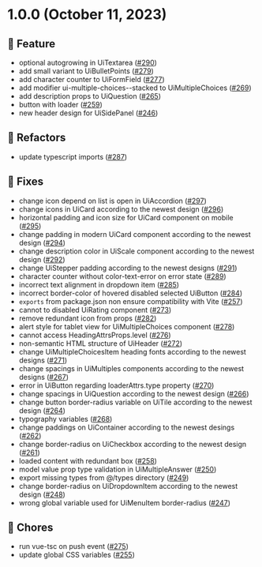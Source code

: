 
<Meta title="Releases/v1.0.x/v1.0.0/Changelog"/>
  
# 1.0.0 (October 11, 2023)

## 🚀 Feature
* optional autogrowing in UiTextarea  ([#290](https://github.com/infermedica/component-library/pull/290))
* add small variant to UiBulletPoints  ([#279](https://github.com/infermedica/component-library/pull/279))
* add character counter to UiFormField  ([#277](https://github.com/infermedica/component-library/pull/277))
* add modifier ui-multiple-choices--stacked to UiMultipleChoices  ([#269](https://github.com/infermedica/component-library/pull/269))
* add description props to UiQuestion  ([#265](https://github.com/infermedica/component-library/pull/265))
* button with loader  ([#259](https://github.com/infermedica/component-library/pull/259))
* new header design for UiSidePanel   ([#246](https://github.com/infermedica/component-library/pull/246))

## 📝 Refactors
*  update typescript imports   ([#287](https://github.com/infermedica/component-library/pull/287))

## 🐛 Fixes
* change icon depend on list is open in UiAccordion  ([#297](https://github.com/infermedica/component-library/pull/297))
* change icons in UiCard according to the newest design  ([#296](https://github.com/infermedica/component-library/pull/296))
* horizontal padding and icon size for UiCard component on mobile  ([#295](https://github.com/infermedica/component-library/pull/295))
* change padding in modern UiCard component according to the newest design  ([#294](https://github.com/infermedica/component-library/pull/294))
* change description color in UiScale component according to the newest design  ([#292](https://github.com/infermedica/component-library/pull/292))
* change UiStepper padding according to the newest designs  ([#291](https://github.com/infermedica/component-library/pull/291))
* character counter without color-text-error on error state  ([#289](https://github.com/infermedica/component-library/pull/289))
* incorrect text alignment in dropdown item  ([#285](https://github.com/infermedica/component-library/pull/285))
* incorrect border-color of hovered disabled selected UiButton   ([#284](https://github.com/infermedica/component-library/pull/284))
* `exports` from package.json non ensure compatibility with Vite   ([#257](https://github.com/infermedica/component-library/pull/257))
* cannot to disabled UiRating component  ([#273](https://github.com/infermedica/component-library/pull/273))
* remove redundant icon from props  ([#282](https://github.com/infermedica/component-library/pull/282))
* alert style for tablet view for UiMultipleChoices component  ([#278](https://github.com/infermedica/component-library/pull/278))
* cannot access HeadingAttrsProps.level  ([#276](https://github.com/infermedica/component-library/pull/276))
* non-semantic HTML structure of UiHeader  ([#272](https://github.com/infermedica/component-library/pull/272))
* change UiMultipleChoicesItem heading fonts according to the newest designs  ([#271](https://github.com/infermedica/component-library/pull/271))
* change spacings in UiMultiples components according to the newest designs  ([#267](https://github.com/infermedica/component-library/pull/267))
* error in UiButton regarding loaderAttrs.type property  ([#270](https://github.com/infermedica/component-library/pull/270))
* change spacings in UiQuestion according to the newest design  ([#266](https://github.com/infermedica/component-library/pull/266))
* change button border-radius variable on UiTile according to the newest design  ([#264](https://github.com/infermedica/component-library/pull/264))
* typography variables  ([#268](https://github.com/infermedica/component-library/pull/268))
* change paddings on UiContainer according to the newest desings  ([#262](https://github.com/infermedica/component-library/pull/262))
* change border-radius on UiCheckbox according to the newest design  ([#261](https://github.com/infermedica/component-library/pull/261))
* loaded content with redundant box  ([#258](https://github.com/infermedica/component-library/pull/258))
* model value prop type validation in UiMultipleAnswer  ([#250](https://github.com/infermedica/component-library/pull/250))
* export missing types from @/types directory  ([#249](https://github.com/infermedica/component-library/pull/249))
* change border-radius on UiDropdownItem according to the newest design  ([#248](https://github.com/infermedica/component-library/pull/248))
* wrong global variable used for UiMenuItem border-radius  ([#247](https://github.com/infermedica/component-library/pull/247))

## 🧹 Chores
* run vue-tsc on push event  ([#275](https://github.com/infermedica/component-library/pull/275))
* update global CSS variables  ([#255](https://github.com/infermedica/component-library/pull/255))

